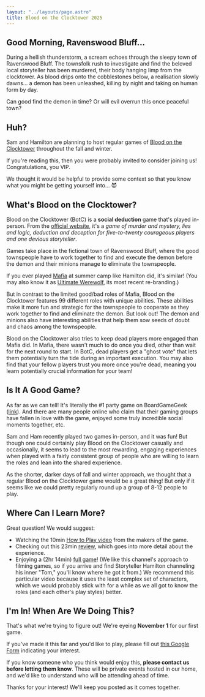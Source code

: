 ```yaml
---
layout: "../layouts/page.astro"
title: Blood on the Clocktower 2025
---
```


## Good Morning, Ravenswood Bluff...

During a hellish thunderstorm, a scream echoes through the sleepy town of Ravenswood Bluff. The townsfolk rush to investigate and find the beloved local storyteller has been murdered, their body hanging limp from the clocktower. As blood drips onto the cobblestones below, a realisation slowly dawns… a demon has been unleashed, killing by night and taking on human form by day.

Can good find the demon in time? Or will evil overrun this once peaceful town?

## Huh?

Sam and Hamilton are planning to host regular games of [Blood on the Clocktower](https://bloodontheclocktower.com/) throughout the fall and winter.

If you're reading this, then you were probably invited to consider joining us! Congratulations, you VIP.

We thought it would be helpful to provide some context so that you know what you might be getting yourself into... 😈

## What's Blood on the Clocktower?

Blood on the Clocktower (BotC) is a **social deduction** game that's played in-person. From the [official website](https://bloodontheclocktower.com/), it's a _game of murder and mystery, lies and logic, deduction and deception for five-to-twenty courageous players and one devious storyteller_.

Games take place in the fictional town of Ravenswood Bluff, where the good townspeople have to work together to find and execute the demon before the demon and their minions manage to eliminate the townspeople.

If you ever played [Mafia](<https://en.wikipedia.org/wiki/Mafia_(party_game)>) at summer camp like Hamilton did, it's similar! (You may also know it as [Ultimate Werewolf](https://beziergames.com/products/one-night-ultimate-werewolf), its most recent re-branding.)

But in contrast to the limited good/bad roles of Mafia, Blood on the Clocktower features 99 different roles with unique abilities. These abilities make it more fun and strategic for the townspeople to cooperate as they work together to find and eliminate the demon. But look out! The demon and minions also have interesting abilities that help them sow seeds of doubt and chaos among the townspeople.

Blood on the Clocktower also tries to keep dead players more engaged than Mafia did. In Mafia, there wasn't much to do once you died, other than wait for the next round to start. In BotC, dead players get a "ghost vote" that lets them potentially turn the tide during an important execution. You may also find that your fellow players trust you more once you're dead, meaning you learn potentially crucial information for your team!

## Is It A Good Game?

As far as we can tell! It's literally the #1 party game on BoardGameGeek ([link](https://boardgamegeek.com/boardgame/240980/blood-on-the-clocktower)). And there are many people online who claim that their gaming groups have fallen in love with the game, enjoyed some truly incredible social moments together, etc.

Sam and Ham recently played two games in-person, and it was fun! But though one could certainly play Blood on the Clocktower casually and occasionally, it seems to lead to the most rewarding, engaging experiences when played with a fairly consistent group of people who are willing to learn the roles and lean into the shared experience.

As the shorter, darker days of fall and winter approach, we thought that a regular Blood on the Clocktower game would be a great thing! But only if it seems like we could pretty regularly round up a group of 8-12 people to play.

## Where Can I Learn More?

Great question! We would suggest:

- Watching the 10min [How to Play video](https://www.youtube.com/watch?v=M-aZP47Nm9g) from the makers of the game.
- Checking out this 23min [review](https://www.youtube.com/watch?v=ImcG8sC7qT4), which goes into more detail about the experience.
- Enjoying a (2hr 14min) [full game](https://www.youtube.com/watch?v=m14N28Lq-jM)! (We like this channel's approach to filming games, so if you arrive and find Storyteller Hamilton channeling his inner "Tom," you'll know where he got it from.) We recommend this particular video because it uses the least complex set of characters, which we would probably stick with for a while as we all got to know the roles (and each other's play styles) better.

## I'm In! When Are We Doing This?

That's what we're trying to figure out! We're eyeing **November 1** for our first game.

If you've made it this far and you'd like to play, please fill out [this Google Form](https://forms.gle/dvBUj55z38FdC8626) indicating your interest.

If you know someone who you think would enjoy this, **please contact us before letting them know**. These will be private events hosted in our home, and we'd like to understand who will be attending ahead of time.

Thanks for your interest! We'll keep you posted as it comes together.

